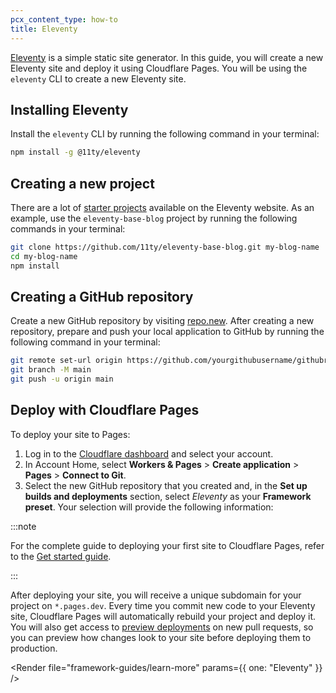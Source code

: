 ```yaml
---
pcx_content_type: how-to
title: Eleventy
---
```



[Eleventy](https://www.11ty.dev/) is a simple static site generator. In this guide, you will create a new Eleventy site and deploy it using Cloudflare Pages. You will be using the `eleventy` CLI to create a new Eleventy site.

## Installing Eleventy

Install the `eleventy` CLI by running the following command in your terminal:

```sh
npm install -g @11ty/eleventy
```

## Creating a new project

There are a lot of [starter projects](https://www.11ty.dev/docs/starter/) available on the Eleventy website. As an example, use the `eleventy-base-blog` project by running the following commands in your terminal:

```sh
git clone https://github.com/11ty/eleventy-base-blog.git my-blog-name
cd my-blog-name
npm install
```

<Render file="tutorials-before-you-start" />

## Creating a GitHub repository

Create a new GitHub repository by visiting [repo.new](https://repo.new). After creating a new repository, prepare and push your local application to GitHub by running the following command in your terminal:

```sh
git remote set-url origin https://github.com/yourgithubusername/githubrepo
git branch -M main
git push -u origin main
```

## Deploy with Cloudflare Pages

To deploy your site to Pages:

1. Log in to the [Cloudflare dashboard](https://dash.cloudflare.com/) and select your account.
2. In Account Home, select **Workers & Pages** > **Create application** > **Pages** > **Connect to Git**.
3. Select the new GitHub repository that you created and, in the **Set up builds and deployments** section, select _Eleventy_ as your **Framework preset**. Your selection will provide the following information:

<PagesBuildPreset framework="eleventy" />

:::note

For the complete guide to deploying your first site to Cloudflare Pages, refer to the [Get started guide](/pages/get-started/).

:::

After deploying your site, you will receive a unique subdomain for your project on `*.pages.dev`.
Every time you commit new code to your Eleventy site, Cloudflare Pages will automatically rebuild your project and deploy it. You will also get access to [preview deployments](/pages/configuration/preview-deployments/) on new pull requests, so you can preview how changes look to your site before deploying them to production.

<Render file="framework-guides/learn-more" params={{ one: "Eleventy" }} />
